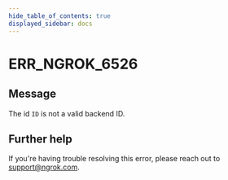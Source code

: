 ```yaml
---
hide_table_of_contents: true
displayed_sidebar: docs
---
```



# ERR_NGROK_6526

## Message

The id `ID` is not a valid backend ID.

<ErrorDetails error="err_ngrok_6526" />

## Further help

If you're having trouble resolving this error, please reach out to [support@ngrok.com](mailto:support@ngrok.com?subject=Help%20with%20ERR_NGROK_6526).
